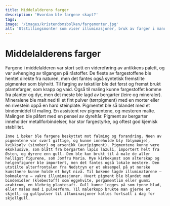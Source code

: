 ```yaml
---
title: Middelalderens farger
description: 'Hvordan ble fargene skapt?'
tags:
image: '/images/kristendomsbolken/fargemonter.jpg'
alt: 'Utstillingsmonter som viser illuminasjoner, bruk av farger i manuskripter og stoff som ble brukt til å lage farger i middelalderen.'
---
```



# Middelalderens farger

<Container stil="initial side">
    Fargene i middelalderen var stort sett en videreføring av antikkens palett, og var avhenging av tilgangen på råstoffer. De fleste av fargestoffene ble hentet direkte fra naturen, men det fantes også syntetisk fremstilte pigmenter som blyhvitt. 
    Til farging av tekstiler ble det først og fremst brukt plantefarger, som krapp og vaid. Også til maling kunne fargestoffet komme fra planter og dyr, men det meste ble lagd av bergarter (leire og mineraler). 
    Mineralene ble malt ned til et fint pulver (tørrpigment) med en morter eller en rivestein oppå en hard steinplate. Pigmentet ble så blandet med et bindemiddel til maling. En assistent rev pigmentene, og mesteren malte. 
    Malingen ble påført med en pensel av dyrehår. Pigment av bergarter inneholder metallforbindelser, har stor fargestyrke, og oftest god kjemisk stabilitet. 
    
    Inne i bøker ble fargene beskyttet mot falming og forandring. Noen av pigmentene var svært giftige, og kunne inneholde bly (blymønje), kvikksølv (sinober) og arsenikk (auripigment). Pigmentene kunne være eksklusive, som blått fra bergarten lapis lazuli, importert helt fra Østen, og dyrere enn gull. Den ble kun brukt til å male de aller helligst figurene, som Jomfru Maria. Mye kirkekunst som alterskap og helgenfigurer ble importert, men det fantes også lokale mestere. Den utstilte alterfrontalen fra Nedstryn er et eksempel på at norske kunstnere kunne holde et høyt nivå. Til bøkene lagde illuminatørene – bokmalerne – vakre illuminasjoner. Hvert pigment ble blandet med bindemidler (klebestoff) som eggehvite, pergamentlim eller gummi arabicum, en klebrig plantesaft. Gull kunne legges på som tynne blad, eller males med i pulverform. Til malerkopp brukte man gjerne et skjell, og gullpulver til illuminasjoner kalles fortsatt i dag for skjellgull.
</Container>

<Figure
    image="/images/kristendomsbolken/fargestoff.jpg"
    title="Stoff som ble brukt for å lage farger i middelalderen"
    alt="Flasker med stoff for å lage farger fra en utstillingsmonter"
>
</Figure>

<Spacer height={170}/>



